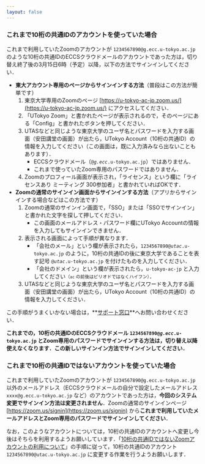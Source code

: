 ```yaml
---
layout: false
---
```


### これまで10桁の共通IDのアカウントを使っていた場合

これまで利用していたZoomのアカウントが `1234567890@g.ecc.u-tokyo.ac.jp` のような10桁の共通IDのECCSクラウドメールのアカウントであった方は，切り替え終了後の3月15日6時（予定）以降，以下の方法でサインインしてください．

- **東大アカウント専用のページからサインインする方法**（普段はこの方法が簡単です）
    1. 東京大学専用のZoomのページ [https://u-tokyo-ac-jp.zoom.us/](https://u-tokyo-ac-jp.zoom.us/) にアクセスしてください．
    1. 「UTokyo Zoom」と書かれたページが表示されるので，そのページにある「Config」と書かれたボタンを押してください．
    1. UTASなどと同じような東京大学のユーザ名とパスワードを入力する画面（安田講堂の画面）が出たら，UTokyo Account（10桁の共通ID）の情報を入力してください（この画面は，既に入力済みなら出ないこともあります）．
        - ECCSクラウドメール（<code>@<em>g.ecc</em>.u-tokyo.ac.jp</code>）ではありません．
        - これまで使っていたZoom専用のパスワードではありません．
    1. Zoomのプロフィール画面が表示され，「ライセンス」という欄に「ライセンスあり ミーティング 300参加者」と書かれていればOKです．
- **Zoomの通常のサインイン画面からサインインする方法**（アプリからサインインする場合などはこの方法です）
    1. Zoomの通常のサインイン画面で，「SSO」または「SSOでサインイン」と書かれた文字を探して押してください．
        - この画面のメールアドレス・パスワード欄にUTokyo Accountの情報を入力してもサインインできません．
    2. 表示される画面によって手順が異なります．
        - 「会社のメール」という欄が表示されたら，<code>1234567890@<em>utac</em>.u-tokyo.ac.jp</code> のように，10桁の共通IDの後に東京大学であることを表す記号 <code>@<em>utac</em>.u-tokyo.ac.jp</code> を付けたものを入力してください．
        - 「会社のドメイン」という欄が表示されたら，`u-tokyo-ac-jp` と入力してください<small>（`ac` の前後はピリオドではなくハイフン）</small>．
    3. UTASなどと同じような東京大学のユーザ名とパスワードを入力する画面（安田講堂の画面）が出たら，UTokyo Account（10桁の共通ID）の情報を入力してください．

この手順がうまくいかない場合は，**[サポート窓口](/support/)**へお問い合わせください．

**これまでの，10桁の共通IDのECCSクラウドメール <code>1234567890@<em>g.ecc</em>.u-tokyo.ac.jp</code> とZoom専用のパスワードでサインインする方法は，切り替え以降使えなくなります．この新しいサインイン方法でサインインしてください．**

### これまで10桁の共通IDではないアカウントを使っていた場合

これまで利用していたZoomのアカウントが `1234567890@g.ecc.u-tokyo.ac.jp` 以外のメールアドレス（ECCSクラウドメールの自分で設定したメールアドレス `xxxx@g.ecc.u-tokyo.ac.jp` など）のアカウントであった方は，**今回のシステム変更でサインイン方法は変更されません**．Zoomの通常のサインインページ [https://zoom.us/signin](https://zoom.us/signin) から**これまで利用していたメールアドレスとZoom専用のパスワードでサインインしてください**．

なお，このようなアカウントについては，10桁の共通IDのアカウントへ変更し今後はそちらを利用するようお願いしています．「[10桁の共通IDではないZoomアカウントの利用について](/notice/zoom-address-new/)」の手順に従って，10桁の共通IDのアカウント `1234567890@utac.u-tokyo.ac.jp` に変更する作業を行うようお願いします．
